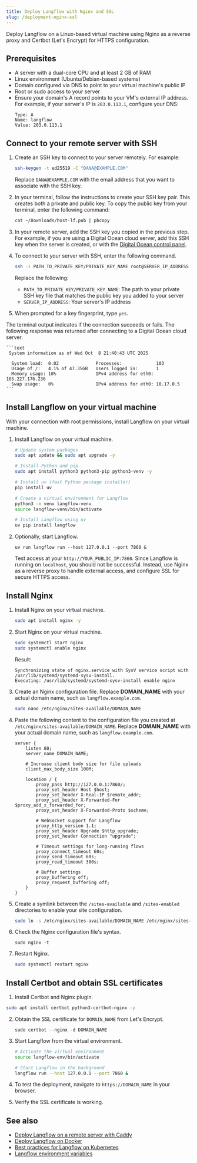 ```yaml
---
title: Deploy Langflow with Nginx and SSL
slug: /deployment-nginx-ssl
---
```


Deploy Langflow on a Linux-based virtual machine using Nginx as a reverse proxy and Certbot (Let's Encrypt) for HTTPS configuration.

## Prerequisites

- A server with a dual-core CPU and at least 2 GB of RAM
- Linux environment (Ubuntu/Debian-based systems)
- Domain configured via DNS to point to your virtual machine's public IP
- Root or sudo access to your server
- Ensure your domain's A record points to your VM's external IP address.
  For example, if your server's IP is `203.0.113.1`, configure your DNS:
  ```
  Type: A
  Name: langflow
  Value: 203.0.113.1
  ```

## Connect to your remote server with SSH

1. Create an SSH key to connect to your server remotely.
For example:

    ```bash
    ssh-keygen -t ed25519 -C "DANA@EXAMPLE.COM"
    ```

    Replace `DANA@EXAMPLE.COM` with the email address that you want to associate with the SSH key.

2. In your terminal, follow the instructions to create your SSH key pair.
This creates both a private and public key.
To copy the public key from your terminal, enter the following command:

    ```bash
    cat ~/Downloads/host-lf.pub | pbcopy
    ```

3. In your remote server, add the SSH key you copied in the previous step.
For example, if you are using a Digital Ocean cloud server, add this SSH key when the server is created, or with the [Digital Ocean control panel](https://docs.digitalocean.com/products/droplets/how-to/add-ssh-keys/).

4. To connect to your server with SSH, enter the following command.

    ```bash
    ssh -i PATH_TO_PRIVATE_KEY/PRIVATE_KEY_NAME root@SERVER_IP_ADDRESS
    ```

    Replace the following:

    * `PATH_TO_PRIVATE_KEY/PRIVATE_KEY_NAME`: The path to your private SSH key file that matches the public key you added to your server
    * `SERVER_IP_ADDRESS`: Your server's IP address

5. When prompted for a key fingerprint, type `yes`.

The terminal output indicates if the connection succeeds or fails.
The following response was returned after connecting to a Digital Ocean cloud server.

    ```text
     System information as of Wed Oct  8 21:40:43 UTC 2025

      System load:  0.02              Processes:             103
      Usage of /:   4.1% of 47.35GB   Users logged in:       1
      Memory usage: 10%               IPv4 address for eth0: 165.227.176.236
      Swap usage:   0%                IPv4 address for eth0: 10.17.0.5
    ```

## Install Langflow on your virtual machine

With your connection with root permissions, install Langflow on your virtual machine.

1. Install Langflow on your virtual machine.
    ```bash
    # Update system packages
    sudo apt update && sudo apt upgrade -y

    # Install Python and pip
    sudo apt install python3 python3-pip python3-venv -y

    # Install uv (fast Python package installer)
    pip install uv

    # Create a virtual environment for Langflow
    python3 -m venv langflow-venv
    source langflow-venv/bin/activate

    # Install Langflow using uv
    uv pip install langflow
    ```

2. Optionally, start Langflow.
    ```
    uv run langflow run --host 127.0.0.1 --port 7860 &
    ```

    Test access at your `http://YOUR_PUBLIC_IP:7860`.
    Since Langflow is running on `localhost`, you should not be successful.
    Instead, use Nginx as a reverse proxy to handle external access, and configure SSL for secure HTTPS access.

## Install Nginx

1. Install Nginx on your virtual machine.

    ```bash
    sudo apt install nginx -y
    ```

2. Start Nginx on your virtual machine.
    ```bash
    sudo systemctl start nginx
    sudo systemctl enable nginx
    ```

    Result:
    ```
    Synchronizing state of nginx.service with SysV service script with /usr/lib/systemd/systemd-sysv-install.
    Executing: /usr/lib/systemd/systemd-sysv-install enable nginx
    ```

3. Create an Nginx configuration file.
Replace **DOMAIN_NAME** with your actual domain name, such as `langflow.example.com`.
    ```bash
    sudo nano /etc/nginx/sites-available/DOMAIN_NAME
    ```

4. Paste the following content to the configuration file you created at `/etc/nginx/sites-available/DOMAIN_NAME`.
Replace **DOMAIN_NAME** with your actual domain name, such as `langflow.example.com`.
    ```nginx
    server {
        listen 80;
        server_name DOMAIN_NAME;

        # Increase client body size for file uploads
        client_max_body_size 100M;

        location / {
            proxy_pass http://127.0.0.1:7860/;
            proxy_set_header Host $host;
            proxy_set_header X-Real-IP $remote_addr;
            proxy_set_header X-Forwarded-For $proxy_add_x_forwarded_for;
            proxy_set_header X-Forwarded-Proto $scheme;

            # WebSocket support for Langflow
            proxy_http_version 1.1;
            proxy_set_header Upgrade $http_upgrade;
            proxy_set_header Connection "upgrade";

            # Timeout settings for long-running flows
            proxy_connect_timeout 60s;
            proxy_send_timeout 60s;
            proxy_read_timeout 300s;

            # Buffer settings
            proxy_buffering off;
            proxy_request_buffering off;
        }
    }
    ```

5. Create a symlink between the `/sites-available` and `/sites-enabled` directories to enable your site configuration.

    ```bash
    sudo ln -s /etc/nginx/sites-available/DOMAIN_NAME /etc/nginx/sites-enabled/DOMAIN_NAME
    ```

6. Check the Nginx configuration file's syntax.
    ```
    sudo nginx -t
    ```

7. Restart Nginx.
    ```bash
    sudo systemctl restart nginx
    ```

## Install Certbot and obtain SSL certificates

1. Install Certbot and Nginx plugin.
```bash
sudo apt install certbot python3-certbot-nginx -y
````

2. Obtain the SSL certificate for `DOMAIN_NAME` from Let's Encrypt.
    ```
    sudo certbot --nginx -d DOMAIN_NAME
    ```

3. Start Langflow from the virtual environment.
    ```bash
    # Activate the virtual environment
    source langflow-env/bin/activate

    # Start Langflow in the background
    langflow run --host 127.0.0.1 --port 7860 &
    ```

4. To test the deployment, navigate to `https://DOMAIN_NAME` in your browser.
5. Verify the SSL certificate is working.

## See also

- [Deploy Langflow on a remote server with Caddy](/deployment-caddyfile)
- [Deploy Langflow on Docker](/deployment-docker)
- [Best practices for Langflow on Kubernetes](/deployment-prod-best-practices)
- [Langflow environment variables](/environment-variables)
